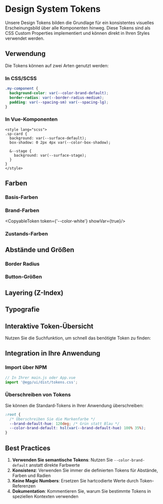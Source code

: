
<Meta title="Design System/Tokens" />

# Design System Tokens

Unsere Design Tokens bilden die Grundlage für ein konsistentes visuelles Erscheinungsbild über alle Komponenten hinweg.
Diese Tokens sind als CSS Custom Properties implementiert und können direkt in Ihren Styles verwendet werden.

## Verwendung

Die Tokens können auf zwei Arten genutzt werden:

### In CSS/SCSS
```css
.my-component {
  background-color: var(--color-brand-default);
  border-radius: var(--border-radius-medium);
  padding: var(--spacing-sm) var(--spacing-lg);
}
```

### In Vue-Komponenten
```vue
<style lang="scss">
.sp-card {
  background: var(--surface-default);
  box-shadow: 0 2px 4px var(--color-box-shadow);

  &--stage {
    background: var(--surface-stage);
  }
}
</style>
```

## Farben

### Basis-Farben

<TokenGrid category="color" filter="color-white|color-black|color-gray" />

### Brand-Farben

<ColorPalette>
  <ColorItem
    title="Brand Default"
    subtitle="Primäre Markenfarbe"
    colors={{
      'Default': 'hsl(206deg 100% 35%)',
      'Hover': 'hsl(206deg 100% 31.5%)',
      'Active': 'hsl(206deg 100% 29.75%)',
      'Lighten': 'hsl(206deg 70% 76%)'
    }}
  />
  <ColorItem
    title="Brand Stage"
    subtitle="Stage-Umgebung Farbe"
    colors={{
      'Stage': 'hsl(214deg 100% 20%)'
    }}
  />
</ColorPalette>

<CopyableToken token={'--color-white'} showVar={true}/>

<TokenTable category="brand" />

### Zustands-Farben

<TokenTable category="state" />

## Abstände und Größen

### Border Radius

<TokenGrid category="border-radius" showValue visualType="radius" />

### Button-Größen

<TokenTable category="button" />

## Layering (Z-Index)

<TokenTable category="layer" showNumericValue />

## Typografie

<TokenTable category="font" />

## Interaktive Token-Übersicht

Nutzen Sie die Suchfunktion, um schnell das benötigte Token zu finden:

<TokenDisplay />

## Integration in Ihre Anwendung

### Import über NPM

```javascript
// In Ihrer main.js oder App.vue
import '@egp/ui/dist/tokens.css';
```

### Überschreiben von Tokens

Sie können die Standard-Tokens in Ihrer Anwendung überschreiben:

```css
:root {
  /* Überschreiben Sie die Markenfarbe */
  --brand-default-hue: 120deg; /* Grün statt Blau */
  --color-brand-default: hsl(var(--brand-default-hue) 100% 35%);
}
```

## Best Practices

1. **Verwenden Sie semantische Tokens**: Nutzen Sie `--color-brand-default` anstatt direkte Farbwerte
2. **Konsistenz**: Verwenden Sie immer die definierten Tokens für Abstände, Farben und Radien
3. **Keine Magic Numbers**: Ersetzen Sie hartcodierte Werte durch Token-Referenzen
4. **Dokumentation**: Kommentieren Sie, warum Sie bestimmte Tokens in speziellen Kontexten verwenden
